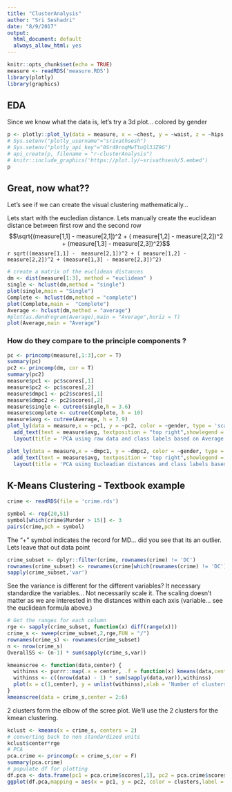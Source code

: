 ```yaml
---
title: "ClusterAnalysis"
author: "Sri Seshadri"
date: "8/9/2017"
output:
  html_document: default
  always_allow_html: yes
---
```


```r
knitr::opts_chunk$set(echo = TRUE)
measure <- readRDS('measure.RDS')
library(plotly)
library(graphics)
```

## EDA

Since we know what the data is, let's try a 3d plot... colored by gender

```r
p <- plotly::plot_ly(data = measure, x = ~chest, y = ~waist, z = ~hips , type = 'scatter3d',mode = 'markers',color = ~gender)
# Sys.setenv("plotly_username"="srivathsesh")
# Sys.setenv("plotly_api_key"="0Sr49roqMwTtuQl3JZ9G")
# api_create(p, filename = "r-clusterAnalysis")
# knitr::include_graphics('https://plot.ly/~srivathsesh/5.embed')
p
```

## Great, now what??

Let's see if we can create the visual clustering mathematically...

Lets start with the eucledian distance. Lets manually create the euclidean distance between first row and the second row
$$\sqrt{(measure[1,1] -  measure[2,1])^2 + ( measure[1,2] - measure[2,2])^2 + (measure[1,3] - measure[2,3])^2}$$
`r sqrt((measure[1,1] -  measure[2,1])^2 + ( measure[1,2] - measure[2,2])^2 + (measure[1,3] - measure[2,3])^2)`



```r
# create a matrix of the euclidean distances
dm <- dist(measure[1:3], method = "euclidean" )
single <- hclust(dm,method = "single")
plot(single,main = "Single")
Complete <- hclust(dm,method = "complete")
plot(Complete,main =  "Complete")
Average <- hclust(dm,method = "average")
#plot(as.dendrogram(Average),main = "Average",horiz = T)
plot(Average,main = "Average")
```

### How do they compare to the principle components ?

```r
pc <- princomp(measure[,1:3],cor = T)
summary(pc)
pc2 <- princomp(dm, cor = T)
summary(pc2)
measure$pc1 <- pc$scores[,1]
measure$pc2 <- pc$scores[,2]
measure$dmpc1 <- pc2$scores[,1]
measure$dmpc2 <- pc2$scores[,2]
measure$single <- cutree(single,h = 3.6)
measure$complete <- cutree(Complete, h = 10)
measure$avg <- cutree(Average, h = 7.9)
plot_ly(data = measure,x = ~pc1, y = ~pc2, color = ~gender, type = 'scatter', mode = 'markers',colors = "Set1") %>% 
  add_text(text = measure$avg, textposition = "top right",showlegend = F) %>% 
  layout(title = 'PCA using raw data and class labels based on Average')

plot_ly(data = measure,x = ~dmpc1, y = ~dmpc2, color = ~gender, type = 'scatter', mode = 'markers',colors = "Set1") %>% 
  add_text(text = measure$avg, textposition = "top right",showlegend = F) %>% 
  layout(title = 'PCA using Eucleadian distances and class labels based on Average')
```
## K-Means Clustering - Textbook example

```r
crime <- readRDS(file = 'crime.rds')

symbol <- rep(20,51)
symbol[which(crime$Murder > 15)] <- 3
pairs(crime,pch = symbol)
```
The "+" symbol indicates the record for MD... did you see that its an outlier. Lets leave that out data point

```r
crime_subset <- dplyr::filter(crime, rownames(crime) != 'DC')
rownames(crime_subset) <- rownames(crime[which(rownames(crime) != 'DC'),])
sapply(crime_subset,'var')
```

See the variance is different for the different variables? It necessary standardize the variables... Not necessarily scale it. The scaling doesn't matter as we are interested in the distances within each axis (variable... see the euclidean formula above.) 

```r
# Get the ranges for each column
rge <- sapply(crime_subset, function(x) diff(range(x)))
crime_s <- sweep(crime_subset,2,rge,FUN = "/")
rownames(crime_s) <- rownames(crime_subset)
n <- nrow(crime_s)
OverallSS <- (n-1) * sum(sapply(crime_s,var))

kmeanscree <- function(data,center) {
  withinss <- purrr::map(.x = center, .f = function(x) kmeans(data,center =x)$tot.withinss)
  withinss <- c((nrow(data) - 1) * sum(sapply(data,var)),withinss)
  plot(x = c(1,center), y = unlist(withinss),xlab = 'Number of clusters',ylab = 'Within cluster Sum of Squares',type = 'b' )
}
kmeanscree(data = crime_s,center = 2:6)

```

2 clusters form the elbow of the scree plot. We'll use the 2 clusters for the kmean clustering.

```r
kclust <- kmeans(x = crime_s, centers = 2)
# converting back to non standardized units
kclust$center*rge
# PCA
pca.crime <- princomp(x = crime_s,cor = F)
summary(pca.crime)
# populate df for plotting
df.pca <- data.frame(pc1 = pca.crime$scores[,1], pc2 = pca.crime$scores[,2],clusters = as.factor(kclust$cluster),Index = rownames(crime_s))
ggplot(df.pca,mapping = aes(x = pc1, y = pc2, color = clusters,label = Index)) + geom_point() + geom_text(size = 3) + theme_bw()
```


